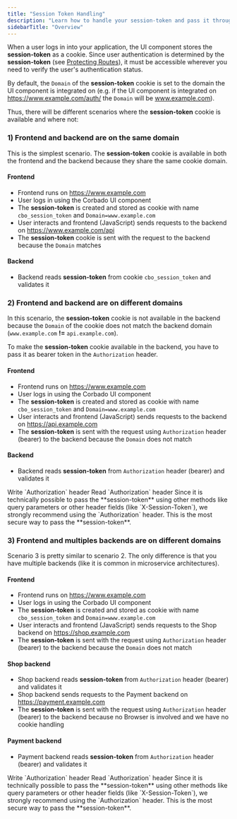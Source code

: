 ```yaml
---
title: "Session Token Handling"
description: "Learn how to handle your session-token and pass it through your system."
sidebarTitle: "Overview"
---
```


When a user logs in into your application, the UI component stores the **session-token** as a cookie. Since user authentication is determined by the **session-token** (see [Protecting Routes](./protecting-routes)), it must be accessible wherever you need to verify the user's authentication status.

By default, the `Domain` of the **session-token** cookie is set to the domain the UI component is integrated on (e.g. if the UI component is integrated on https://www.example.com/auth/ the `Domain` will be www.example.com).

Thus, there will be different scenarios where the **session-token** cookie is available and where not:

### 1) Frontend and backend are on the same domain

This is the simplest scenario. The **session-token** cookie is available in both the frontend and the backend because they share the same cookie domain.

#### Frontend

- Frontend runs on https://www.example.com
- User logs in using the Corbado UI component
- The **session-token** is created and stored as cookie with name `cbo_session_token` and `Domain=www.example.com`
- User interacts and frontend (JavaScript) sends requests to the backend on https://www.example.com/api
- The **session-token** cookie is sent with the request to the backend because the `Domain` matches

#### Backend

- Backend reads **session-token** from cookie `cbo_session_token` and validates it

### 2) Frontend and backend are on different domains

In this scenario, the **session-token** cookie is not available in the backend because the `Domain` of the cookie does not match the backend domain (`www.example.com` **!=** `api.example.com`).

To make the **session-token** cookie available in the backend, you have to pass it as bearer token in the `Authorization` header.

#### Frontend

- Frontend runs on https://www.example.com
- User logs in using the Corbado UI component
- The **session-token** is created and stored as cookie with name `cbo_session_token` and `Domain=www.example.com`
- User interacts and frontend (JavaScript) sends requests to the backend on https://api.example.com
- The **session-token** is sent with the request using `Authorization` header (bearer) to the backend because the `Domain` does not match

#### Backend

- Backend reads **session-token** from `Authorization` header (bearer) and validates it

<CardGroup>
  <Card href="./token-handling/write">Write `Authorization` header</Card>
  <Card href="./token-handling/read">Read `Authorization` header</Card>
</CardGroup>

<Warning>
  Since it is technically possible to pass the **session-token** using other methods like query parameters or other header fields (like `X-Session-Token`), we strongly recommend using the `Authorization` header. This is the most secure way to pass the **session-token**.
</Warning>

### 3) Frontend and multiples backends are on different domains

Scenario 3 is pretty similar to scenario 2. The only difference is that you have multiple backends (like it is common in microservice architectures).

#### Frontend

- Frontend runs on https://www.example.com
- User logs in using the Corbado UI component
- The **session-token** is created and stored as cookie with name `cbo_session_token` and `Domain=www.example.com`
- User interacts and frontend (JavaScript) sends requests to the Shop backend on https://shop.example.com
- The **session-token** is sent with the request using `Authorization` header (bearer) to the backend because the `Domain` does not match

#### Shop backend

- Shop backend reads **session-token** from `Authorization` header (bearer) and validates it
- Shop backend sends requests to the Payment backend on https://payment.example.com
- The **session-token** is sent with the request using `Authorization` header (bearer) to the backend because no Browser is involved and we have no cookie handling

#### Payment backend

- Payment backend reads **session-token** from `Authorization` header (bearer) and validates it

<CardGroup>
  <Card href="./token-handling/write">Write `Authorization` header</Card>
  <Card href="./token-handling/read">Read `Authorization` header</Card>
</CardGroup>

<Warning>
  Since it is technically possible to pass the **session-token** using other methods like query parameters or other header fields (like `X-Session-Token`), we strongly recommend using the `Authorization` header. This is the most secure way to pass the **session-token**.
</Warning>